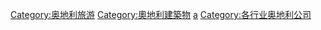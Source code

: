 [[Category:奥地利旅游|Category:奥地利旅游]]
[[Category:奧地利建築物|Category:奧地利建築物]]
[[Category:各國旅館|a]]
[[Category:各行业奥地利公司|Category:各行业奥地利公司]]